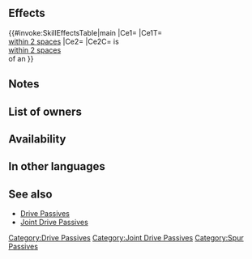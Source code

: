 {{Passive
|type=C
|exclusive=0
|1name=Joint Drive Spd
|1tagid=SID_速さの相互大紋章
|1effect=Grants Spd+4 to allies within 2 spaces during combat. If unit is within 2 spaces of an ally, grants Spd+4 to unit during combat.
|1cost=300
|1required=Drive Spd 2
|canUseWeapon={{WeaponList|All}}
|canUseMove={{MoveList|All}}
|properties=random_owner,random_inherit_base
}}
==Effects==
{{#invoke:SkillEffectsTable|main
|Ce1={{Eft|Temporary buffs|Spd|4}}
|Ce1T={{Tgt|Allies}}<br>[[within 2 spaces]]
|Ce2={{Eft|Temporary buffs|Spd|4}}
|Ce2C={{Tgt|Unit}} is<br>[[within 2 spaces]]<br>of an {{Tgt|Ally}}
}}

==Notes==
{{Temporary buffs}}
{{AlliesCombatEffect|effect=temporary buffs}}
==List of owners==
{{Skill Hero List}}
==Availability==
{{PassiveFocusList}}
{{PassiveDistributionList}}
{{PassiveCombatManualList}}
==In other languages==
{{OtherLanguages
|japanese=速さの相互大紋章
|german=Nachbar-Ges. ant.
|spanishEU=Maximpulsar Vel
|spanishLA=Maximpulsar Vel.
|french=Entraide stim. Vit
|italian=Tras. Vel gruppo
|chineseTW=速度相互大紋章
|portuguese=Vel. omnimpulso
}}
==See also==
{{See also skills|cond=(Description LIKE '%grants%Spd%+%to allies within _ spaces%is within _ space%grants%Spd%+%' OR Description LIKE '%is within _ space%grants%Spd%+%grants%Spd%+%to allies within _ spaces%') AND Exclusive='1'}}
* [[Drive Passives]]
* [[Joint Drive Passives]]
{{Passives Navbox|C}}
[[Category:Drive Passives]]
[[Category:Joint Drive Passives]]
[[Category:Spur Passives]]